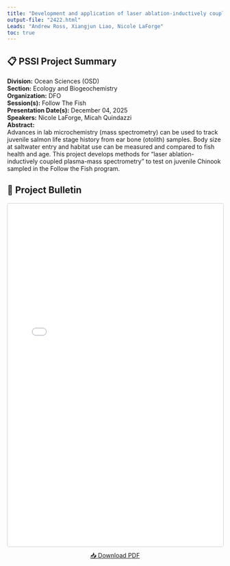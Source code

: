 ```yaml
---
title: "Development and application of laser ablation-inductively coupled plasma-mass spectrometry (LA-ICP-MS) to determine saltwater entry size of juvenile salmonids and track habitat usage."
output-file: "2422.html"
Leads: "Andrew Ross, Xiangjun Liao, Nicole LaForge"
toc: true
---
```


## 📋 PSSI Project Summary

**Division:** Ocean Sciences (OSD)  
**Section:** Ecology and Biogeochemistry   
**Organization:** DFO  
**Session(s):** Follow The Fish  
**Presentation Date(s):** December 04, 2025  
**Speakers:** Nicole LaForge, Micah Quindazzi   
**Abstract:**  
Advances in lab microchemistry (mass spectrometry) can be used to track juvenile salmon life stage history from ear bone (otolith) samples. Body size at saltwater entry and habitat use can be measured and compared to fish health and age. This project develops methods for “laser ablation-inductively coupled plasma-mass spectrometry” to test on juvenile Chinook sampled in the Follow the Fish program.   

## 📄 Project Bulletin

<iframe src="../../data/PSSI_bulletin/2422.pdf" width="100%" height="800px" style="border: 1px solid #ccc; border-radius: 4px;"></iframe>

<p style="text-align: center; margin-top: 10px;">
[📥 Download PDF](../../data/PSSI_bulletin/2422.pdf){.btn .btn-primary target="_blank"}
</p>

